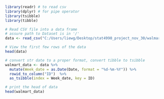 
```r
library(readr) # to read csv 
library(dplyr) # for pipe operator 
library(tsibble)
library(tibble)

# Read CSV file into a data frame
# assure path to Dataset is in '/'
data <- read_csv("C:/Users/liewg/Desktop/stat4990_project_nov_30/walmart-sales-dataset-of-45stores.csv")

# View the first few rows of the data
head(data)

# convert str date to a proper format, convert tibble to tsibble 
walmart_data <- data %>%
  mutate(Week_date = as.Date(Date, format = "%d-%m-%Y")) %>%
  rowid_to_column("ID")  %>%
  as_tsibble(index = Week_date, key = ID)

# print the head of data 
head(walmart_data) 
```
